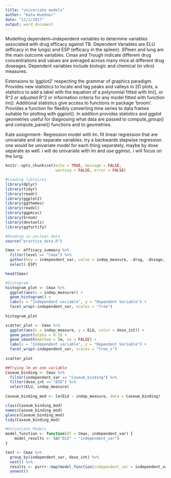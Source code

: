 ```yaml
---
title: "univariate models"
author: "Kate Huebner"
date: "11/1/2017"
output: word_document
---
```


Modelling dependent~independent variables to determine variables associated with drug efficacy against TB. Dependent Variables are ELU (efficacy in the lungs) and ESP (efficacy in the spleen). SPleen and lung are the main outcome variables. Cmax and Trough indicate different drug concentrations and values are averaged across many mice at different drug doseages. Dependent variables include biologic and chemical (in vitro) measures. 

Extensions to 'ggplot2' respecting the grammar of graphics
paradigm. Provides new statistics to locate and tag peaks and valleys in 2D
plots, a statistics to add a label with the equation of a polynomial fitted
with lm(), or R^2 or adjusted R^2 or information criteria for any model
fitted with function lm(). Additional statistics give access to functions
in package 'broom'. Provides a function for flexibly converting time
series to data frames suitable for plotting with ggplot(). In addition
provides statistics and ggplot geometries useful for diagnosing what data
are passed to compute_group() and compute_panel() functions and to
geometries.

Kate assignment- Regression model with lm. fit linear regression that are univariate and do separate variables. try a backwards stepwise regression. one would be univariate model for each thing separately, maybe by dose separate as well. i will do univariate with lm and use ggmisc. i will focus on the lung. 

```r
knitr::opts_chunk$set(echo = TRUE, message = FALSE,
                      warning = FALSE, error = FALSE)
```

```r
#Loading libraires
library(dplyr)
library(tidyr)
library(readr)
library(ggplot2)
library(ggthemes)
library(readxl)
library(ggpmisc)
library(broom)
library(devtools)
library(ggfortify)

```

```r
#Reading in unclean data
source("practice_data.R")

```
```r
Cmax <- efficacy_summary %>% 
  filter(level == "Cmax") %>% 
  gather(key = independent_var, value = indep_measure, -drug, -dosage, -dose_int, -level, -ELU, -ESP, na.rm = TRUE) %>% 
  select(-ESP)

head(Cmax)
```


```r
#histogram
histogram_plot <- Cmax %>% 
  ggplot(aes(x = indep_measure)) +
  geom_histogram() +
  labs(x = "Independent variable", y = "Dependent Variable") +
  facet_wrap(~independent_var, scales = "free")
  
histogram_plot
```

```r
scatter_plot <- Cmax %>% 
  ggplot(aes(x = indep_measure, y = ELU, color = dose_int)) +
  geom_point(alpha = 0.5) +
  geom_smooth(method = lm, se = FALSE) +
  labs(x = "Independent variable", y = "Dependent Variable") +
  facet_wrap(~independent_var, scales = "free_x")
  
scatter_plot
```
```r
##Trying lm on one variable
Caseum_binding <- Cmax %>% 
  filter(independent_var == "Caseum_binding") %>% 
  filter(dose_int == "BID") %>% 
  select(ELU, indep_measure) 
 
Caseum_binding_mod <- lm(ELU ~ indep_measure, data = Caseum_binding)

class(Caseum_binding_mod)
names(Caseum_binding_mod)
glance(Caseum_binding_mod)
tidy(Caseum_binding_mod)

```

```r
#Univariate Models
model_function <- function(df = Cmax, independent_var) {
    model_results <- lm("ELU" ~ "independent_var")
}
```

```r
test <- Cmax %>% 
  group_by(independent_var, dose_int) %>% 
  nest() %>% 
  results <- purrr::map(model_function(independent_var = independent_var))
  unnest()
  
  
```






